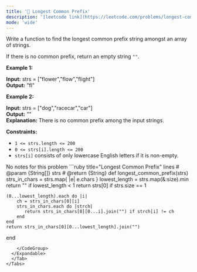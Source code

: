```yaml
---
title: '🧩 Longest Common Prefix'
description: '[leetcode link](https://leetcode.com/problems/longest-common-prefix/description/)'
mode: 'wide'
---
```

<Tabs>
  <Tab title="Question" icon="circle-question" iconType="regular">
    <Card>
      <p>Write a function to find the longest common prefix string amongst an array of strings.</p>  <p>If there is no common prefix, return an empty string <code>&quot;&quot;</code>.</p>   <p><strong class="example">Example 1:</strong></p>   <strong>Input:</strong> strs = [&quot;flower&quot;,&quot;flow&quot;,&quot;flight&quot;] <br/> <strong>Output:</strong> &quot;fl&quot;   <p><strong class="example">Example 2:</strong></p>   <strong>Input:</strong> strs = [&quot;dog&quot;,&quot;racecar&quot;,&quot;car&quot;] <br/> <strong>Output:</strong> &quot;&quot; <br/> <strong>Explanation:</strong> There is no common prefix among the input strings.    <p><strong>Constraints:</strong></p>  <ul>  <li><code>1 &lt;= strs.length &lt;= 200</code></li>  <li><code>0 &lt;= strs[i].length &lt;= 200</code></li>  <li><code>strs[i]</code> consists of only lowercase English letters if it is non-empty.</li> </ul> 
    </Card>
  </Tab>
  <Tab title="Solution" icon="lightbulb" iconType="regular" >
    <Card>
      No notes for this problem
    </Card>
  <Expandable title="code">
    <CodeGroup dropdown>
```ruby title="Longest Common Prefix" lines
# @param {String[]} strs
# @return {String}
def longest_common_prefix(strs)
    strs_in_chars = strs.map{ |e| e.chars }
    lowest_length = strs.map(&:size).min
    return "" if lowest_length < 1
    return strs[0] if strs.size == 1
    
    (0...lowest_length).each do |i|
        ch = strs_in_chars[0][i]
        strs_in_chars.each do |strch|
           return strs_in_chars[0][0...i].join("") if strch[i] != ch
        end
    end
    return strs_in_chars[0][0...lowest_length].join("")
end
```
    </CodeGroup>
  </Expandable>
  </Tab>
</Tabs>